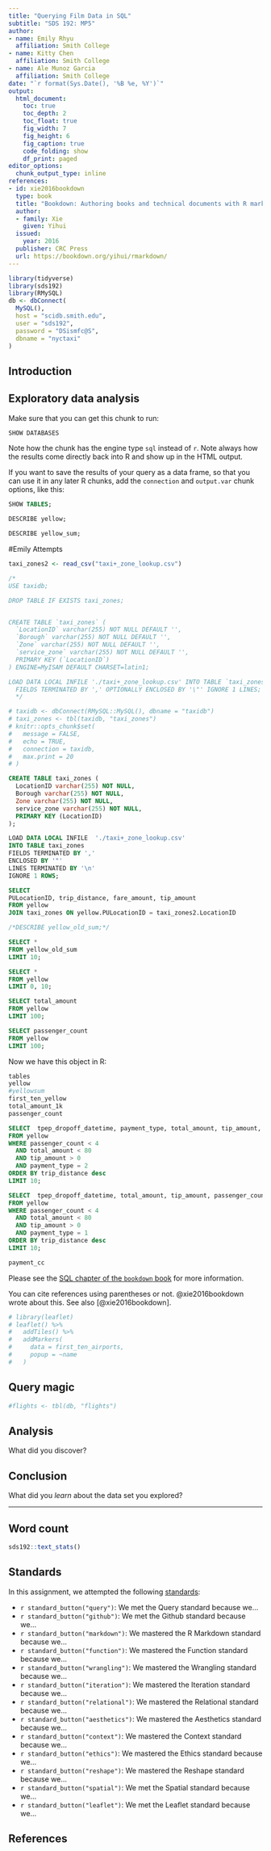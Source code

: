 ```yaml
---
title: "Querying Film Data in SQL"
subtitle: "SDS 192: MP5"
author: 
- name: Emily Rhyu
  affiliation: Smith College
- name: Kitty Chen 
  affiliation: Smith College
- name: Ale Munoz Garcia
  affiliation: Smith College
date: "`r format(Sys.Date(), '%B %e, %Y')`"
output: 
  html_document:
    toc: true
    toc_depth: 2
    toc_float: true
    fig_width: 7
    fig_height: 6
    fig_caption: true
    code_folding: show
    df_print: paged
editor_options: 
  chunk_output_type: inline
references:
- id: xie2016bookdown
  type: book
  title: "Bookdown: Authoring books and technical documents with R markdown"
  author: 
  - family: Xie
    given: Yihui
  issued:
    year: 2016
  publisher: CRC Press
  url: https://bookdown.org/yihui/rmarkdown/
---
```



```r
library(tidyverse)
library(sds192)
library(RMySQL)
db <- dbConnect(
  MySQL(), 
  host = "scidb.smith.edu", 
  user = "sds192", 
  password = "DSismfc@S", 
  dbname = "nyctaxi"
)

```

## Introduction


## Exploratory data analysis

Make sure that you can get this chunk to run:

```sql
SHOW DATABASES
```


Note how the chunk has the engine type `sql` instead of `r`. 
Note always how the results come directly back into R and show up in the HTML output. 

If you want to save the results of your query as a data frame, so that you can use it in any later R chunks, add the `connection` and `output.var` chunk options, like this:

```sql
SHOW TABLES;
```

```sql
DESCRIBE yellow;
```

```sql
DESCRIBE yellow_sum;
```

#Emily Attempts
```r
taxi_zones2 <- read_csv("taxi+_zone_lookup.csv")
```

```sql
/*
USE taxidb;

DROP TABLE IF EXISTS taxi_zones;


CREATE TABLE `taxi_zones` (
  `LocationID` varchar(255) NOT NULL DEFAULT '',
  `Borough` varchar(255) NOT NULL DEFAULT '',
  `Zone` varchar(255) NOT NULL DEFAULT '',
  `service_zone` varchar(255) NOT NULL DEFAULT '',
  PRIMARY KEY (`LocationID`)
) ENGINE=MyISAM DEFAULT CHARSET=latin1;

LOAD DATA LOCAL INFILE './taxi+_zone_lookup.csv' INTO TABLE `taxi_zones`
  FIELDS TERMINATED BY ',' OPTIONALLY ENCLOSED BY '\"' IGNORE 1 LINES;
  */
```

```r

# taxidb <- dbConnect(RMySQL::MySQL(), dbname = "taxidb")
# taxi_zones <- tbl(taxidb, "taxi_zones")
# knitr::opts_chunk$set(
#   message = FALSE,
#   echo = TRUE, 
#   connection = taxidb, 
#   max.print = 20
# )

```

```sql
CREATE TABLE taxi_zones (
  LocationID varchar(255) NOT NULL,
  Borough varchar(255) NOT NULL,
  Zone varchar(255) NOT NULL,
  service_zone varchar(255) NOT NULL,
  PRIMARY KEY (LocationID)
);

LOAD DATA LOCAL INFILE  './taxi+_zone_lookup.csv'
INTO TABLE taxi_zones
FIELDS TERMINATED BY ',' 
ENCLOSED BY '"'
LINES TERMINATED BY '\n'
IGNORE 1 ROWS;
```


```sql
SELECT 
PULocationID, trip_distance, fare_amount, tip_amount
FROM yellow 
JOIN taxi_zones ON yellow.PULocationID = taxi_zones2.LocationID
```


```sql
/*DESCRIBE yellow_old_sum;*/

SELECT * 
FROM yellow_old_sum
LIMIT 10;
```

```sql
SELECT * 
FROM yellow 
LIMIT 0, 10;
```

```sql
SELECT total_amount
FROM yellow
LIMIT 100;
```

```sql
SELECT passenger_count
FROM yellow
LIMIT 100;
```

Now we have this object in R:

```r
tables
yellow
#yellowsum
first_ten_yellow
total_amount_1k
passenger_count
```

```sql
SELECT  tpep_dropoff_datetime, payment_type, total_amount, tip_amount, passenger_count, trip_distance
FROM yellow
WHERE passenger_count < 4 
  AND total_amount < 80 
  AND tip_amount > 0
  AND payment_type = 2
ORDER BY trip_distance desc
LIMIT 10;
```

```sql
SELECT  tpep_dropoff_datetime, total_amount, tip_amount, passenger_count, trip_distance
FROM yellow
WHERE passenger_count < 4
  AND total_amount < 80 
  AND tip_amount > 0
  AND payment_type = 1
ORDER BY trip_distance desc
LIMIT 10;
```

```r
payment_cc
```

Please see the [SQL chapter of the `bookdown` book](
https://rmarkdown.rstudio.com/authoring_knitr_engines.html%23sql#sql) for more information. 

You can cite references using parentheses or not. @xie2016bookdown wrote about this. See also [@xie2016bookdown].

```r
# library(leaflet)
# leaflet() %>%
#   addTiles() %>%
#   addMarkers(
#     data = first_ten_airports,
#     popup = ~name
#   )
```


## Query magic

```r

#flights <- tbl(db, "flights")

```

## Analysis

What did you discover? 

## Conclusion

What did you *learn* about the data set you explored?  

---

## Word count

```r
sds192::text_stats()
```


## Standards

In this assignment, we attempted the following [standards](https://beanumber.github.io/sds192/standards.html):

- `r standard_button("query")`: We met the Query standard because we...
- `r standard_button("github")`: We met the Github standard because we...
- `r standard_button("markdown")`: We mastered the R Markdown standard because we...
- `r standard_button("function")`: We mastered the Function standard because we...
- `r standard_button("wrangling")`: We mastered the Wrangling standard because we...
- `r standard_button("iteration")`: We mastered the Iteration standard because we...
- `r standard_button("relational")`: We mastered the Relational standard because we...
- `r standard_button("aesthetics")`: We mastered the Aesthetics standard because we...
- `r standard_button("context")`: We mastered the Context standard because we...
- `r standard_button("ethics")`: We mastered the Ethics standard because we...
- `r standard_button("reshape")`: We mastered the Reshape standard because we...
- `r standard_button("spatial")`: We met the Spatial standard because we...
- `r standard_button("leaflet")`: We met the Leaflet standard because we...



## References
